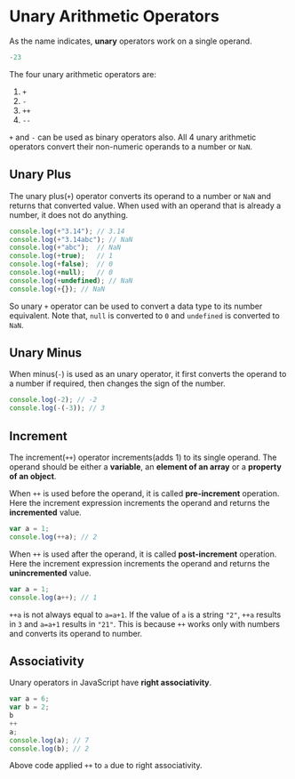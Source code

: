 
<Layout>
<SEO title="Unary Arithmetic Operators in JavaScript" />
<JSLayout>

# Unary Arithmetic Operators

As the name indicates, **unary** operators work on a single operand.

```javascript
-23
```

The four unary arithmetic operators are:

1. `+`
2. `-`
3. `++`
4. `--`

`+` and `-` can be used as binary operators also. All 4 unary arithmetic operators convert their non-numeric operands to a number or `NaN`.

## Unary Plus

The unary plus(`+`) operator converts its operand to a number or `NaN` and returns that converted value. When used with an operand that is already a number, it does not do anything.

```javascript
console.log(+"3.14"); // 3.14
console.log(+"3.14abc"); // NaN
console.log(+"abc");  // NaN
console.log(+true);   // 1
console.log(+false);  // 0
console.log(+null);   // 0
console.log(+undefined); // NaN
console.log(+{}); // NaN
```

So unary `+` operator can be used to convert a data type to its number equivalent. Note that, `null` is converted to `0` and `undefined` is converted to `NaN`.

## Unary Minus

When minus(`-`) is used as an unary operator, it first converts the operand to a number if required, then changes the sign of the number.

```javascript
console.log(-2); // -2
console.log(-(-3)); // 3
```

## Increment

The increment(`++`) operator increments(adds 1) to its single operand. The operand should be either a **variable**, an **element of an array** or a **property of an object**.

When `++` is used before the operand, it is called **pre-increment** operation. Here the increment expression increments the operand and returns the **incremented** value.

```javascript
var a = 1;
console.log(++a); // 2
```

When `++` is used after the operand, it is called **post-increment** operation. Here the increment expression increments the operand and returns the **unincremented** value.

```javascript
var a = 1;
console.log(a++); // 1
```

`++a` is not always equal to `a=a+1`. If the value of `a` is a string `"2"`, `++a` results in `3` and `a=a+1` results in `"21"`. This is because `++` works only with numbers and converts its operand to number.

## Associativity

Unary operators in JavaScript have **right associativity**.

```javascript
var a = 6;
var b = 2;
b
++
a;
console.log(a); // 7
console.log(b); // 2
```

Above code applied `++` to `a` due to right associativity.

</JSLayout>
</Layout>
